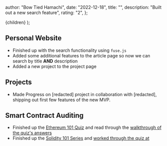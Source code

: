 
  author: "Bow Tied Hamachi",
  date: "2022-12-18",
  title: "",
  description: "Built out a new search feature",
  rating: "2",
};

  <WorkLogLayout meta={meta}>{children}</WorkLogLayout>
);

## Personal Website

- Finished up with the search functionality using `fuse.js`
- Added some additional features to the article page so now we can search by title **AND** description
- Added a new project to the project page

## Projects

- Made Progress on [redacted] project in collaboration with [redacted], shipping out first few features of the new MVP.

## Smart Contract Auditing

- Finished up the [Ethereum 101 Quiz](https://github.com/x676f64/secureum-mind_map/blob/master/quizzes/1.%20Ethereum%20101.md) and read through the [walkthrough of the quiz's answers](https://ventral.digital/posts/2021/10/17/secureum-bootcamp-ethereum-101-quiz)
- Finished up the [Solidity 101 Series](https://www.youtube.com/playlist?list=PLYORQHvGMg-WS5r8UjaWnnAeCHTH3wRaF) and [worked through the quiz at](https://github.com/x676f64/secureum-mind_map/blob/master/quizzes/2.%20Solidity%20101.md)
